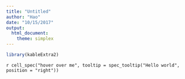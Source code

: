 ```yaml
---
title: "Untitled"
author: "Hao"
date: "10/15/2017"
output: 
  html_document:
    theme: simplex
---
```


<script>
$(document).ready(function(){
    $('[tooltip-toggle="tooltip"]').tooltip(); 
});
</script>





```r
library(kableExtra2)
```

`r cell_spec("hover over me", tooltip = spec_tooltip("Hello world", position = "right"))`
